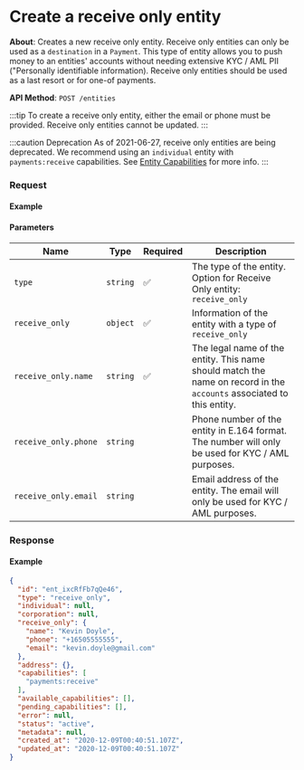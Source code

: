 
# Create a receive only entity

**About**: Creates a new receive only entity. Receive only entities can only be used as a `destination` in a `Payment`. This type of entity allows you to push money to an entities' accounts without needing extensive KYC / AML PII ("Personally identifiable information). Receive only entities should be used as a last resort or for one-of payments.

**API Method**: `POST /entities`

:::tip
To create a receive only entity, either the email or phone must be provided. Receive only entities cannot be updated.
:::

:::caution Deprecation
As of 2021-06-27, receive only entities are being deprecated. We recommend using an `individual` entity with `payments:receive` capabilities. See [Entity Capabilities](/api/core/entities/object#entity-capabilities) for more info.
:::

### Request

#### Example
<EntitiesCreateReceiveOnly />

#### Parameters
| Name                 | Type     | Required | Description                                                                                                          |
|----------------------|----------|----------|----------------------------------------------------------------------------------------------------------------------|
| `type`               | `string` | ✅        | The type of the entity. Option for Receive Only entity: `receive_only`                                               |
| `receive_only`       | `object` | ✅        | Information of the entity with a type of `receive_only`                                                              |
| `receive_only.name`  | `string` | ✅        | The legal name of the entity. This name should match the name on record in the `accounts` associated to this entity. |
| `receive_only.phone` | `string` |          | Phone number of the entity in E.164 format. The number will only be used for KYC / AML purposes.                     |
| `receive_only.email` | `string` |          | Email address of the entity. The email will only be used for KYC / AML purposes.                                     |

### Response

#### Example
```json
{
  "id": "ent_ixcRfFb7qQe46",
  "type": "receive_only",
  "individual": null,
  "corporation": null,
  "receive_only": {
    "name": "Kevin Doyle",
    "phone": "+16505555555",
    "email": "kevin.doyle@gmail.com"
  },
  "address": {},
  "capabilities": [
    "payments:receive"
  ],
  "available_capabilities": [],
  "pending_capabilities": [],
  "error": null,
  "status": "active",
  "metadata": null,
  "created_at": "2020-12-09T00:40:51.107Z",
  "updated_at": "2020-12-09T00:40:51.107Z"
}
```
